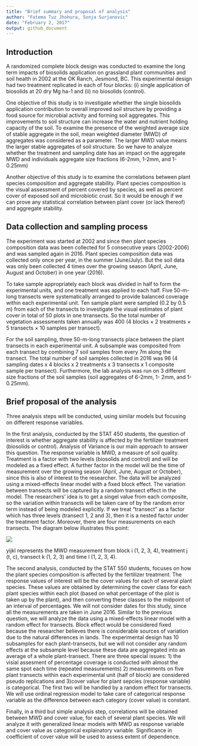 ```yaml
---
title: "Brief summary and proposal of analysis"
author: "Fatema Tuz Jhohura, Sonja Surjanovic"
date: "February 2, 2017"
output: github_document
---
```


## Introduction

A randomized complete block design was conducted to examine the long term impacts of biosolids application on grassland plant communities and soil health in 2002 at the OK Ranch, Jesmond, BC. This experimental design had two treatment replicated in each of four blocks: (i) single application of biosolids at 20 dry Mg ha-1 and (ii) no biosolids (control). 

One objective of this study is to investigate whether the single biosolids application contribution to overall improved soil structure by providing a food source for microbial activity and forming soil aggregates. This improvements to soil structure can increase the water and nutrient holding capacity of the soil. To examine the presence of the weighted average size of stable aggregate in the soil, mean weighted diameter (MWD) of aggregates was considered as a parameter. The larger MWD value means the larger stable aggregates of soil structure. So we have to analyze whether the treatment and sampling date has an impact on the aggregate MWD and individuals aggregate size fractions (6-2mm, 1-2mm, and 1-0.25mm)

Another objective of this study is to examine the correlations between plant species composition and aggregate stability. Plant species composition is the visual assessment of percent covered by species, as well as percent cover of exposed soil and microbiotic crust. So it would be enough if we can prove any statistical correlation between plant cover (or lack thereof) and aggregate stability.


## Data collection and sampling process

The experiment was started at 2002 and since then plant species composition data was been collected for 5 consecutive years (2002-2006) and was sampled again in 2016. Plant species composition data was collected only once per year, in the summer (June/July). But the soil data was only been collected 4 times over the growing season (April, June, August and October) in one year (2016).

To take sample appropriately each block was divided in half to form the experimental units, and one treatment was applied to each half. Five 50-m-long transects were systematically arranged to provide balanced coverage within each experimental unit. Ten sample plant were sampled (0.2 by 0.5 m) from each of the transects to investigate the visual estimates of plant cover in total of 50 plots in one trransects. So the total number of vegetation assessments taken annually was 400 (4 blocks × 2 treatments × 5 transects × 10 samples per transect).

For the soil sampling, three 50-m-long transects place between the plant transects in each experimental unit. A subsample was composited from each transect by combining 7 soil samples from every 7m along the transect. The total number of soil samples collected in 2016 was 96 (4 sampling dates x 4 blocks x 2 treatments x 3 transects x 1 composite sample per transect). Furthermore, the lab analysis was run on 3 different size fractions of the soil samples (soil aggregates of 6-2mm, 1- 2mm, and 1-0.25mm). 

## Brief proposal of the analysis

Three analysis steps will be conducted, using similar models but focusing on different response variables.

In the first analysis, conducted by the STAT 450 students, the question of interest is whether aggregate stability is affected by the fertilizer treatment (biosolids or control). Analysis of Variance is our main approach to answer this question. The response variable is MWD, a measure of soil quality. Treatment is a factor with two levels (biosolids and control) and will be modeled as a fixed effect. A further factor in the model will be the time of measurement over the growing season (April, June, August or October), since this is also of interest to the researcher. The data will be analyzed using a mixed-effects linear model with a fixed block effect. The variation between transects will be captured by a random transect effect in the model. The researchers' idea is to get a singel value from each composite, so the variation within transects will be taken care of by the random error term instead of being modeled explicitly. If we treat "transect" as a factor which has three levels (transect 1, 2 and 3), then it is a nested factor under the treatment factor. Moreover, there are four measurements on each transects. The diagram below illustrates this point:

![](Diagram.png)

yijkl represents the MWD measurement from block i (1, 2, 3, 4), treatment j (t, c), transect k (1, 2, 3) and time l (1, 2, 3, 4). 

The second analysis, conducted by the STAT 550 students, focuses on how the plant species composition is affected by the fertilizer treatment. The response values of interest will be the cover values for each of several plant species. These values are obtained by determining the cover class for each plant species within each plot (based on what percentage of the plot is taken up by the plant), and then converting these classes to the midpoint of an interval of percentages. We will not consider dates for this study, since all the measurements are taken in June 2016. Similar to the previous question, we will analyze the data using a mixed-effects linear model with a random effect for transects. Block effect would be considered fixed because the researcher believes there is considerable sources of variation due to the natural differences in lands. The experimental design has 10 subsamples for each plant-transects, but we will not consider any random effects at the subsample level because these data are aggregated into an average of a whole plant-transect. There are three special issues: 1) the visial assesment of percentage coverage is conducted with almost the same spot each time (repeated measurements) 2) measurements on five plant transects within each experimental unit (half of block) are considered pseudo replications and 3)cover value for plant sepcies (response variable) is categorical. The first two will be handled by a random effect for transects. We will use ordinal regression model to take care of categorical response variable as the difference between each category (cover value) is constant.

Finally, in a third but simple analysis step, correlations will be obtained between MWD and cover value, for each of several plant species. We will analyze it with generalized linear models with MWD as response variable and cover value as categorical explainatory variable. Significance in coefficient of cover value will be used to assess extent of dependence. 
